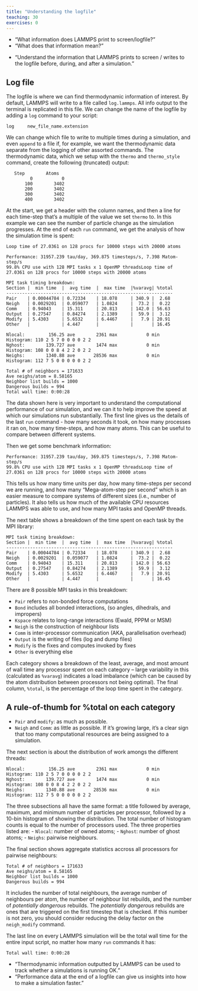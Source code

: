 ```yaml
---
title: "Understanding the logfile"
teaching: 30
exercises: 0
---
```

:::::::::::::::::::::::::::::::::::::: questions

- "What information does LAMMPS print to screen/logfile?"
- "What does that information mean?"

::::::::::::::::::::::::::::::::::::::::::::::::

::::::::::::::::::::::::::::::::::::: objectives

- "Understand the information that LAMMPS prints to screen / writes to the logfile before, during, and after a simulation."

::::::::::::::::::::::::::::::::::::::::::::::::

## Log file

The logfile is where we can find thermodynamic information of interest.
By default, LAMMPS will write to a file called `log.lammps`.
All info output to the terminal is replicated in this file.
We can change the name of the logfile by adding a `log` command to your script:

```
log     new_file_name.extension
```

We can change which file to write to multiple times during a simulation, and even `append` to a file if, for example,
we want the thermodynamic data separate from the logging of other assorted commands.
The thermodynamic data, which we setup with the `thermo` and `thermo_style` command, create the following (truncated) output:

```
   Step        Atoms
         0           0
       100        3402
       200        3402
       300        3402
       400        3402
```

At the start, we get a header with the column names, and then a line for each time-step that's a multiple of the value we set `thermo` to.
In this example we can see the number of particle change as the simulation progresses.
At the end of each `run` command, we get the analysis of how the simulation time is spent:

```
Loop time of 27.0361 on 128 procs for 10000 steps with 20000 atoms

Performance: 31957.239 tau/day, 369.875 timesteps/s, 7.398 Matom-step/s
99.8% CPU use with 128 MPI tasks x 1 OpenMP threadsLoop time of 27.0361 on 128 procs for 10000 steps with 20000 atoms

MPI task timing breakdown:
Section |  min time  |  avg time  |  max time  |%varavg| %total
---------------------------------------------------------------
Pair    | 0.00044784 | 0.72334    | 18.078     | 340.9 |  2.68
Neigh   | 0.0029201  | 0.059077   | 1.0824     |  73.2 |  0.22
Comm    | 0.94043    | 15.311     | 20.813     | 142.0 | 56.63
Output  | 0.27547    | 0.84274    | 2.1389     |  59.9 |  3.12
Modify  | 5.4303     | 5.6532     | 6.4467     |   7.9 | 20.91
Other   |            | 4.447      |            |       | 16.45

Nlocal:         156.25 ave        2361 max           0 min
Histogram: 110 2 5 7 0 0 0 0 2 2
Nghost:        139.727 ave        1474 max           0 min
Histogram: 108 0 0 8 4 2 2 0 2 2
Neighs:        1340.88 ave       28536 max           0 min
Histogram: 112 7 5 0 0 0 0 0 2 2

Total # of neighbors = 171633
Ave neighs/atom = 8.58165
Neighbor list builds = 1000
Dangerous builds = 994
Total wall time: 0:00:28
```

The data shown here is very important to understand the computational performance of our simulation,
and we can it to help improve the speed at which our simulations run substantially.
The first line gives us the details of the last `run` command - how many seconds it took,
on how many processes it ran on, how many time-steps, and how many atoms.
This can be useful to compare between different systems.

Then we get some benchmark information:

```
Performance: 31957.239 tau/day, 369.875 timesteps/s, 7.398 Matom-step/s
99.8% CPU use with 128 MPI tasks x 1 OpenMP threadsLoop time of 27.0361 on 128 procs for 10000 steps with 20000 atoms
```

This tells us how many time units per day, how many time-steps per second we are running,
and how many "Mega-atom-step per second" which is an easier measure to compare systems of different sizes (i.e., number of particles).
 It also tells us how much of the available CPU resources LAMMPS was able to use, and how many MPI tasks and OpenMP threads.

The next table shows a breakdown of the time spent on each task by the MPI library:

```
MPI task timing breakdown:
Section |  min time  |  avg time  |  max time  |%varavg| %total
---------------------------------------------------------------
Pair    | 0.00044784 | 0.72334    | 18.078     | 340.9 |  2.68
Neigh   | 0.0029201  | 0.059077   | 1.0824     |  73.2 |  0.22
Comm    | 0.94043    | 15.311     | 20.813     | 142.0 | 56.63
Output  | 0.27547    | 0.84274    | 2.1389     |  59.9 |  3.12
Modify  | 5.4303     | 5.6532     | 6.4467     |   7.9 | 20.91
Other   |            | 4.447      |            |       | 16.45
```

There are 8 possible MPI tasks in this breakdown:

 - `Pair` refers to non-bonded force computations
 - `Bond` includes all bonded interactions, (so angles, dihedrals, and impropers)
 - `Kspace` relates to long-range interactions (Ewald, PPPM or MSM)
 - `Neigh` is the construction of neighbour lists
 - `Comm` is inter-processor communication (AKA, parallelisation overhead)
 - `Output` is the writing of files (log and dump files)
 - `Modify` is the fixes and computes invoked by fixes
 - `Other` is everything else

Each category shows a breakdown of the least, average, and most amount of wall time any processor spent on each category
 -- large variability in this (calculated as `%varavg`) indicates a load imbalance (which can be caused by the atom distribution between processors not being optimal).
 The final column, `%total`, is the percentage of the loop time spent in the category.


:::::::::::::::::::::::::::::::::::::::: callout

## A rule-of-thumb for %total on each category

- `Pair` and `modify`: as much as possible.
- `Neigh` and `Comm`: as little as possible. If it's growing large, it's a clear sign that too many computational resources are being assigned to a simulation.

::::::::::::::::::::::::::::::::::::::::::::::::


The next section is about the distribution of work amongs the different threads:

```
Nlocal:         156.25 ave        2361 max           0 min
Histogram: 110 2 5 7 0 0 0 0 2 2
Nghost:        139.727 ave        1474 max           0 min
Histogram: 108 0 0 8 4 2 2 0 2 2
Neighs:        1340.88 ave       28536 max           0 min
Histogram: 112 7 5 0 0 0 0 0 2 2
```

The three subsections all have the same format: a title followed by average, maximum, and minimum number of particles per processor,
followed by a 10-bin histogram of showing the distribution.
The total number of histogram counts is equal to the number of processors used.
The three properties listed are:
 - `Nlocal`: number of owned atoms;
 - `Nghost`: number of ghost atoms;
 - `Neighs`: pairwise neighbours.


The final section shows aggregate statistics accross all processors for pairwise neighbours:

```
Total # of neighbors = 171633
Ave neighs/atom = 8.58165
Neighbor list builds = 1000
Dangerous builds = 994
```

It includes the number of total neighbours, the average number of neighbours per atom, the number of neighbour list rebuilds, and the number of _potentially dangerous_ rebuilds.
The _potentially dangerous_ rebuilds are ones that are triggered on the first timestep that is checked.
If this number is not zero, you should consider reducing the delay factor on the `neigh_modify` command.

The last line on every LAMMPS simulation will be the total wall time for the entire input script, no matter how many `run` commands it has:

```
Total wall time: 0:00:28
```

:::::::::::::::::::::::::::::::::::::: keypoints

- "Thermodynamic information outputted by LAMMPS can be used to track whether a simulations is running OK."
- "Performance data at the end of a logfile can give us insights into how to make a simulation faster."

::::::::::::::::::::::::::::::::::::::::::::::::
